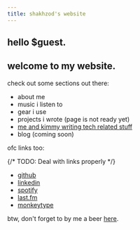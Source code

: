 ```yaml
---
title: shakhzod's website
---
```

## hello $guest.

## welcome to my website.

<CurrentlyListening />

check out some sections out there:
- <Link href="/about">about me</Link>
- <Link href="/music">music i listen to</Link>
- <Link href="/gear">gear i use</Link>
- projects i wrote (page is not ready yet)
- <a href="https://t.me/catdevblog" target="_blank">me and kimmy writing tech related stuff</a>
- blog (coming soon)

ofc links too:

{/* TODO: Deal with links properly */}
- <a href="https://github.com/shakhzodkudratov" target="_blank">github</a>
- <a href="https://linkedin.com/in/shakhzodkudratov" target="_blank">linkedin</a>
- <a href="https://open.spotify.com/user/shahzodkk" target="_blank">spotify</a>
- <a href="https://www.last.fm/user/shakhzodk" target="_blank">last.fm</a>
- <a href="https://monkeytype.com/profile/shakhzodkudratov" target="_blank">monkeytype</a>

btw, don't forget to by me a beer <a href="https://buymeacoffee.com/shakhzod.me" target="_blank">here</a>.

